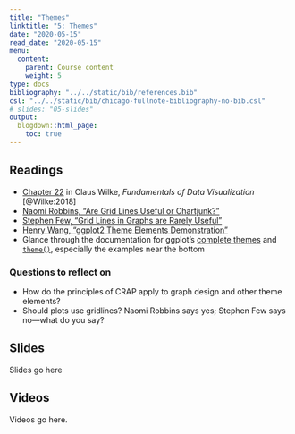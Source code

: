 ```yaml
---
title: "Themes"
linktitle: "5: Themes"
date: "2020-05-15"
read_date: "2020-05-15"
menu:
  content:
    parent: Course content
    weight: 5
type: docs
bibliography: "../../static/bib/references.bib"
csl: "../../static/bib/chicago-fullnote-bibliography-no-bib.csl"
# slides: "05-slides"
output:
  blogdown::html_page:
    toc: true
---
```


## Readings

- <i class="fas fa-book"></i> [Chapter 22](https://serialmentor.com/dataviz/figure-titles-captions.html) in Claus Wilke, *Fundamentals of Data Visualization* [@Wilke:2018]
- <i class="fas fa-external-link-square-alt"></i> [Naomi Robbins, "Are Grid Lines Useful or Chartjunk?"](https://www.forbes.com/sites/naomirobbins/2012/02/22/are-grid-lines-useful-or-chartjunk/#3b49a4044283)
- <i class="fas fa-external-link-square-alt"></i> [Stephen Few, "Grid Lines in Graphs are Rarely Useful"](http://www.perceptualedge.com/articles/dmreview/grid_lines.pdf)
- <i class="fas fa-external-link-square-alt"></i> [Henry Wang, "ggplot2 Theme Elements Demonstration"](https://henrywang.nl/ggplot2-theme-elements-demonstration/)
- <i class="fas fa-external-link-square-alt"></i> Glance through the documentation for ggplot's [complete themes](https://ggplot2.tidyverse.org/reference/ggtheme.html) and [`theme()`](https://ggplot2.tidyverse.org/reference/theme.html), especially the examples near the bottom

### Questions to reflect on

- How do the principles of CRAP apply to graph design and other theme elements?
- Should plots use gridlines? Naomi Robbins says yes; Stephen Few says no—what do you say?


## Slides

Slides go here


## Videos

Videos go here.
